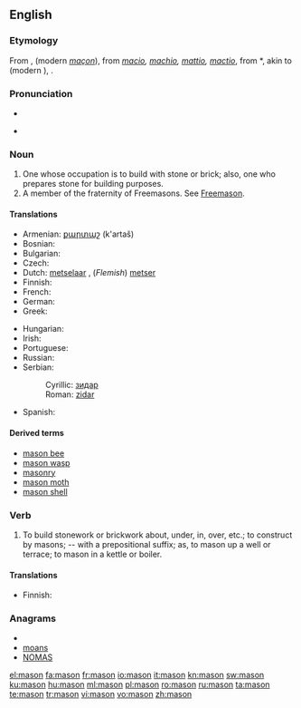 {{wikipedia|dab=mason}}
{{also|Mason}}
==English==

===Etymology===
From {{etyl|fro}} {{term|masson|lang=fro}}, {{term|machun|lang=fro}} (modern ''[[maçon]]''), from {{etyl|LL.}} ''[[macio]], [[machio]], [[mattio]], [[mactio]]'', from {{etyl|odt}} *{{term|mattio|lang=odt}}, akin to {{goh}} {{term|mezzo||stonemason"lang=goh}} (modern {{l|de|Steinmetz|Stein''metz''}}), {{goh}} {{term|meizan||to beat, cut|lang=goh}}.

===Pronunciation===
* {{audio|en-us-mason.ogg|Audio (US)}}

* {{rhymes|eɪsən}}

===Noun===
{{en-noun}}

# One whose occupation is to build with stone or brick; also, one who prepares stone for building purposes.
# A member of the fraternity of Freemasons. See [[Freemason]].

====Translations====
{{trans-top|one who builds with stone or brick}}
* Armenian: [[քարտաշ]] (k'artaš)
* Bosnian: {{t-|bs|zidar|m}}
* Bulgarian: {{t+|bg|зидар|m}}
* Czech: {{t-|cs|zedník|m}}
* Dutch: [[metselaar]] {{m}}, (''Flemish'') [[metser]] {{m}}
* Finnish: {{t+|fi|muurari}}
* French: {{t+|fr|maçon}}
* German: {{t+|de|Maurer|m}}
* Greek: {{t|el|χτίστης|m|sc=Grek|tr=chtístis}}
{{trans-mid}}
* Hungarian: {{t+|hu|kőműves}}
* Irish: {{t-|ga|saor|m|xs=Irish}}
* Portuguese: {{t+|pt|pedreiro}}
* Russian: {{t+|ru|каменщик|m|tr=kámenščik}}
* Serbian:
*: Cyrillic: [[зидар#Serbian|зидар]] {{m}}
*: Roman: [[zidar#Serbian|zidar]] {{m}}
* Spanish: {{t+|es|albañil|m}}
{{trans-bottom}}

{{trans-see|Freemason}}

====Derived terms====
* [[mason bee]]
* [[mason wasp]]
* [[masonry]]
* [[mason moth]]
* [[mason shell]]

===Verb===
{{en-verb}}

# {{transitive}} To build stonework or brickwork about, under, in, over, etc.; to construct by masons; -- with a prepositional suffix; as, to mason up a well or terrace; to mason in a kettle or boiler.

====Translations====
{{trans-top|to build stonework or brickwork}}
* Finnish: {{t+|fi|muurata}}
{{trans-mid}}
{{trans-bottom}}

===Anagrams===
* {{alphagram|amnos}}
* [[moans#English|moans]]
* [[NOMAS#English|NOMAS]]

[[el:mason]]
[[fa:mason]]
[[fr:mason]]
[[io:mason]]
[[it:mason]]
[[kn:mason]]
[[sw:mason]]
[[ku:mason]]
[[hu:mason]]
[[ml:mason]]
[[pl:mason]]
[[ro:mason]]
[[ru:mason]]
[[ta:mason]]
[[te:mason]]
[[tr:mason]]
[[vi:mason]]
[[vo:mason]]
[[zh:mason]]